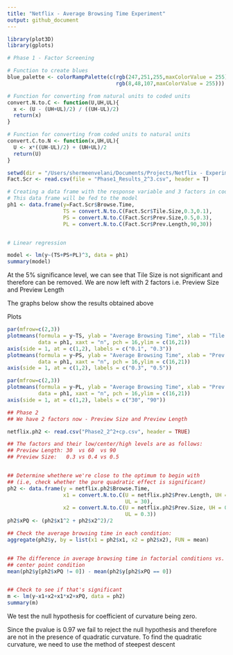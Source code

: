 ```yaml
---
title: "Netflix - Average Browsing Time Experiment"
output: github_document
---
```



```r
library(plot3D)
library(gplots)

# Phase 1 - Factor Screening

# Function to create blues
blue_palette <- colorRampPalette(c(rgb(247,251,255,maxColorValue = 255), 
                                   rgb(8,48,107,maxColorValue = 255)))

# Function for converting from natural units to coded units
convert.N.to.C <- function(U,UH,UL){
  x <- (U - (UH+UL)/2) / ((UH-UL)/2)
  return(x)
}

# Function for converting from coded units to natural units
convert.C.to.N <- function(x,UH,UL){
  U <- x*((UH-UL)/2) + (UH+UL)/2
  return(U)
}
```

```r
setwd(dir = "/Users/shermeenvelani/Documents/Projects/Netflix - Experimental Design/")
Fact.Scr <- read.csv(file = "Phase1_Results_2^3.csv", header = T)

# Creating a data frame with the response variable and 3 factors in coded units.
# This data frame will be fed to the model
ph1 <- data.frame(y=Fact.Scr$Browse.Time,
                  TS = convert.N.to.C(Fact.Scr$Tile.Size,0.3,0.1),
                  PS = convert.N.to.C(Fact.Scr$Prev.Size,0.5,0.3),
                  PL = convert.N.to.C(Fact.Scr$Prev.Length,90,30))


# Linear regression

model <- lm(y~(TS+PS+PL)^3, data = ph1)
summary(model)
```

At the 5% significance level, we can see that Tile Size is not significant and
therefore can be removed. We are now left with 2 factors i.e. Preview Size
and Preview Length

The graphs below show the results obtained above


Plots

```r
par(mfrow=c(2,3))
plotmeans(formula = y~TS, ylab = "Average Browsing Time", xlab = "Tile.Size", 
          data = ph1, xaxt = "n", pch = 16,ylim = c(16,21))
axis(side = 1, at = c(1,2), labels = c("0.1", "0.3"))
plotmeans(formula = y~PS, ylab = "Average Browsing Time", xlab = "Prev.Size", 
          data = ph1, xaxt = "n", pch = 16,ylim = c(16,21))
axis(side = 1, at = c(1,2), labels = c("0.3", "0.5"))
```
```r
par(mfrow=c(2,3))
plotmeans(formula = y~PL, ylab = "Average Browsing Time", xlab = "Prev.Length", 
          data = ph1, xaxt = "n", pch = 16,ylim = c(16,21))
axis(side = 1, at = c(1,2), labels = c("30", "90"))
```
```r


## Phase 2
## We have 2 factors now - Preview Size and Preview Length

netflix.ph2 <- read.csv("Phase2_2^2+cp.csv", header = TRUE)

## The factors and their low/center/high levels are as follows:
## Preview Length: 30  vs 60  vs 90
## Preview Size:   0.3 vs 0.4 vs 0.5


## Determine whethere we're close to the optimum to begin with
## (i.e, check whether the pure quadratic effect is significant)
ph2 <- data.frame(y = netflix.ph2$Browse.Time,
                  x1 = convert.N.to.C(U = netflix.ph2$Prev.Length, UH = 90, 
                                      UL = 30),
                  x2 = convert.N.to.C(U = netflix.ph2$Prev.Size, UH = 0.5, 
                                      UL = 0.3))
ph2$xPQ <- (ph2$x1^2 + ph2$x2^2)/2

## Check the average browsing time in each condition:
aggregate(ph2$y, by = list(x1 = ph2$x1, x2 = ph2$x2), FUN = mean)


## The difference in average browsing time in factorial conditions vs. the 
## center point condition
mean(ph2$y[ph2$xPQ != 0]) - mean(ph2$y[ph2$xPQ == 0])


## Check to see if that's significant
m <- lm(y~x1+x2+x1*x2+xPQ, data = ph2)
summary(m)
```
We test the null hypothesis for coefficient of curvature being zero. 

Since the pvalue is 0.97 we fail to reject the null hypothesis and therefore
are not in the presence of quadratic curvature. To find the quadratic curvature,
we need to use the method of steepest descent
